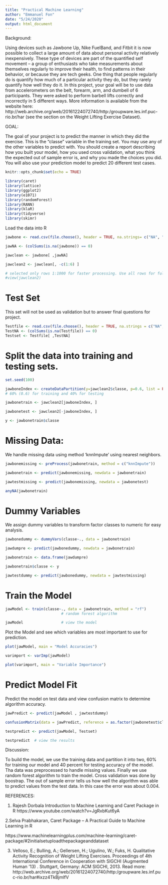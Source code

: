 ```yaml
---
title: "Practical Machine Learning"
author: "Emmanuel Fon"
date: "5/24/2020"
output: html_document
---
```


Background:

Using devices such as Jawbone Up, Nike FuelBand, and Fitbit it is now possible to collect a large amount of data about personal activity relatively inexpensively. These type of devices are part of the quantified self movement – a group of enthusiasts who take measurements about themselves regularly to improve their health, to find patterns in their behavior, or because they are tech geeks. One thing that people regularly do is quantify how much of a particular activity they do, but they rarely quantify how well they do it. In this project, your goal will be to use data from accelerometers on the belt, forearm, arm, and dumbell of 6 participants. They were asked to perform barbell lifts correctly and incorrectly in 5 different ways. More information is available from the website here: http://web.archive.org/web/20161224072740/http:/groupware.les.inf.puc-rio.br/har (see the section on the Weight Lifting Exercise Dataset).

GOAL:

The goal of your project is to predict the manner in which they did the exercise. This is the "classe" variable in the training set. You may use any of the other variables to predict with. You should create a report describing how you built your model, how you used cross validation, what you think the expected out of sample error is, and why you made the choices you did. You will also use your prediction model to predict 20 different test cases.

```r
knitr::opts_chunk$set(echo = TRUE)
```

```r
library(caret) 
library(lattice)
library(ggplot2)
library(e1071)
library(randomForest)
library(RANN)
library(klaR)
library(tidyverse)
library(skimr)
```
Load the data into R

```r
jawbone <- read.csv(file.choose(), header = TRUE, na.strings= c("NA", "#DIV/0!", ""))#, "#DIV/0!")) # file.choose() on prompt CHOOSE FILE

jawNA <- (colSums(is.na(jawbone)) == 0)

jawclean <- jawbone[ ,jawNA]

jawclean2 <- jawclean[, -c(1:6) ] 

# selected only rows 1:1000 for faster processing. Use all rows for full dataset
#view(jawclean2)
```

# Test Set
This set will not be used as validation but to answer final questions for project.

```r
Testfile <- read.csv(file.choose(), header = TRUE, na.strings = c("NA", "#DIV/0!", ""))
TestNA <- (colSums(is.na(Testfile)) == 0)
Testset <- Testfile[ ,TestNA]

```

# Split the data into training and testing sets.

```r
set.seed(100)

jawboneIndex <- createDataPartition(y=jawclean2$classe, p=0.6, list = FALSE) 
# 60% (0.6) for training and 40% for testing

jawbonetrain <- jawclean2[jawboneIndex, ]

jawbonetest <- jawclean2[-jawboneIndex, ]

y <- jawbonetrain$classe
```

# Missing Data: 
We handle missing data using method 'knnImpute' using nearest neighbors.

```r
jawbonemissing <- preProcess(jawbonetrain, method = c("knnImpute"))

jawbonetrain <- predict(jawbonemissing, newdata = jawbonetrain)

jawtestmissing <- predict(jawbonemissing, newdata = jawbonetest)

anyNA(jawbonetrain)
```

# Dummy Variables
We assign dummy variables to transform factor classes to numeric for easy analysis.

```r
jawbonedummy <- dummyVars(classe~., data = jawbonetrain)

jawdumpre <- predict(jawbonedummy, newdata = jawbonetrain)

jawbonetrain <- data.frame(jawdumpre)

jawbonetrain$classe <- y

jawtestdummy <- predict(jawbonedummy, newdata = jawtestmissing)
```

# Train the Model

```r
jawModel <- train(classe~., data = jawbonetrain, method = "rf") 
                         # random forest algorithm

jawModel                 # view the model
```

Plot the Model and see which variables are most important to use for prediction.

```r
plot(jawModel, main = "Model Accuracies")

varimport <- varImp(jawModel)

plot(varimport, main = "Variable Importance")
```

# Predict Model Fit

Predict the model on test data and view confusion matrix to determine algorithm accuracy.

```r
jawPredict <- predict(jawModel , jawtestdummy)

confusionMatrix(data = jawPredict, reference = as.factor(jawbonetest$classe) )
```

```r
testpredict <- predict(jawModel, Testset)

testpredict  # view the results
```
Discussion:

To build the model, we use the training data and partition it into two, 60% for training our model and 40 percent for testing accuracy of the model. Tha data was preprocessed to handle missing values. Finally we use random forest algorithm to train the model. Cross validation was done by boostrap. The out of sample error tells us how well the algorithm was able to predict values from the test data. In this case the error was about 0.004. 






REFERENCES:

1. Rajesh Dorbala
Introduction to Machine Learning and Caret Package in R
https://www.youtube.com/watch?v=JgRxbKut6yA


2.Selva Prabhakaran, Caret Package – A Practical Guide to Machine Learning in R

https://www.machinelearningplus.com/machine-learning/caret-package/#2initialsetuploadthepackageanddataset



3. Velloso, E.; Bulling, A.; Gellersen, H.; Ugulino, W.; Fuks, H. Qualitative Activity Recognition of Weight Lifting Exercises. Proceedings of 4th International Conference in Cooperation with SIGCHI (Augmented Human '13) . Stuttgart, Germany: ACM SIGCHI, 2013.
Read more: http://web.archive.org/web/20161224072740/http:/groupware.les.inf.puc-rio.br/har#ixzz4TkBjmlfV









